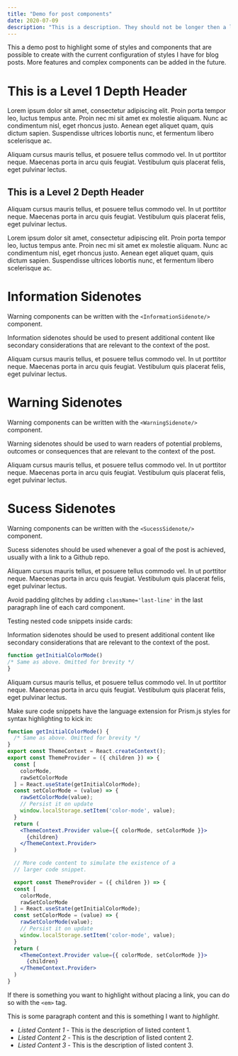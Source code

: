 ```yaml
---
title: "Demo for post components"
date: 2020-07-09
description: "This is a description. They should not be longer then a line."
---
```


This a demo post to highlight some of styles and components that are possible to create with the current configuration of styles I have for blog posts. More features and complex components can be added in the future.

# This is a Level 1 Depth Header

Lorem ipsum dolor sit amet, consectetur adipiscing elit. Proin porta tempor leo, luctus tempus ante. Proin nec mi sit amet ex molestie aliquam. Nunc ac condimentum nisl, eget rhoncus justo. Aenean eget aliquet quam, quis dictum sapien. Suspendisse ultrices lobortis nunc, et fermentum libero scelerisque ac. 

Aliquam cursus mauris tellus, et posuere tellus commodo vel. In ut porttitor neque. Maecenas porta in arcu quis feugiat. Vestibulum quis placerat felis, eget pulvinar lectus.

## This is a Level 2 Depth Header

Aliquam cursus mauris tellus, et posuere tellus commodo vel. In ut porttitor neque. Maecenas porta in arcu quis feugiat. Vestibulum quis placerat felis, eget pulvinar lectus.

Lorem ipsum dolor sit amet, consectetur adipiscing elit. Proin porta tempor leo, luctus tempus ante. Proin nec mi sit amet ex molestie aliquam. Nunc ac condimentum nisl, eget rhoncus justo. Aenean eget aliquet quam, quis dictum sapien. Suspendisse ultrices lobortis nunc, et fermentum libero scelerisque ac. 

# Information Sidenotes

Warning components can be written with the ```<InformationSidenote/>``` component.

<InformationSidenote title="This is a information sidenote">
  <p>Information sidenotes should be used to present additional content like secondary considerations that are relevant to the context of the post.</p>
  <p className='last-line'>Aliquam cursus mauris tellus, et posuere tellus commodo vel. In ut porttitor neque. Maecenas porta in arcu quis feugiat. Vestibulum quis placerat felis, eget pulvinar lectus.</p>
</InformationSidenote>

# Warning Sidenotes

Warning components can be written with the ```<WarningSidenote/>``` component.

<WarningSidenote title="This is a warning sidenote">
  <p>Warning sidenotes should be used to warn readers of potential problems, outcomes or consequences that are relevant to the context of the post.</p>
  <p className='last-line'>Aliquam cursus mauris tellus, et posuere tellus commodo vel. In ut porttitor neque. Maecenas porta in arcu quis feugiat. Vestibulum quis placerat felis, eget pulvinar lectus.</p>
</WarningSidenote>

# Sucess Sidenotes

Warning components can be written with the ```<SucessSidenote/>``` component.

<SucessSidenote title="This is a sucess sidenote">
  <p>Sucess sidenotes should be used whenever a goal of the post is achieved, usually with a link to a Github repo.</p>
  <p className='last-line'>Aliquam cursus mauris tellus, et posuere tellus commodo vel. In ut porttitor neque. Maecenas porta in arcu quis feugiat. Vestibulum quis placerat felis, eget pulvinar lectus.</p>
</SucessSidenote>

Avoid padding glitches by adding ```className='last-line'``` in the last paragraph line of each card component.

Testing nested code snippets inside cards:

<InformationSidenote title="This is a information sidenote">
  <p>Information sidenotes should be used to present additional content like secondary considerations that are relevant to the context of the post.</p>

  ```jsx
function getInitialColorMode()
  /* Same as above. Omitted for brevity */
}
```

  <p className='last-line'>Aliquam cursus mauris tellus, et posuere tellus commodo vel. In ut porttitor neque. Maecenas porta in arcu quis feugiat. Vestibulum quis placerat felis, eget pulvinar lectus.</p>
</InformationSidenote>

Make sure code snippets have the language extension for Prism.js styles for syntax highlighting to kick in:

```jsx
function getInitialColorMode() {
  /* Same as above. Omitted for brevity */
}
export const ThemeContext = React.createContext();
export const ThemeProvider = ({ children }) => {
  const [
    colorMode,
    rawSetColorMode
  ] = React.useState(getInitialColorMode);
  const setColorMode = (value) => {
    rawSetColorMode(value);
    // Persist it on update
    window.localStorage.setItem('color-mode', value);
  }
  return (
    <ThemeContext.Provider value={{ colorMode, setColorMode }}>
      {children}
    </ThemeContext.Provider>
  )

  // More code content to simulate the existence of a
  // larger code snippet.

  export const ThemeProvider = ({ children }) => {
  const [
    colorMode,
    rawSetColorMode
  ] = React.useState(getInitialColorMode);
  const setColorMode = (value) => {
    rawSetColorMode(value);
    // Persist it on update
    window.localStorage.setItem('color-mode', value);
  }
  return (
    <ThemeContext.Provider value={{ colorMode, setColorMode }}>
      {children}
    </ThemeContext.Provider>
  )
}
```

If there is something you want to highlight without placing a link, you can do so with the ```<em>``` tag.

This is some paragraph content and this is something I want to <em>highlight</em>.

- <em>Listed Content 1</em> - This is the description of listed content 1.
- <em>Listed Content 2</em> - This is the description of listed content 2.
- <em>Listed Content 3</em> - This is the description of listed content 3. 
